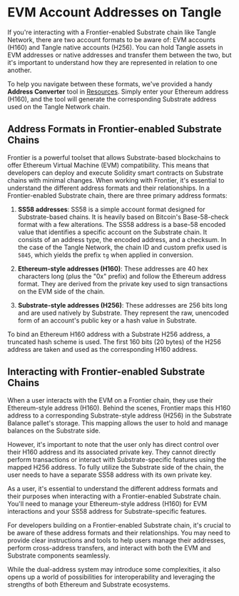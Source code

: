 
# EVM Account Addresses on Tangle

If you're interacting with a Frontier-enabled Substrate chain like Tangle Network, there are two account formats to be aware of: EVM accounts (H160) and Tangle native accounts (H256). You can hold Tangle assets in EVM addresses or native addresses and transfer them between the two, but it's important to understand how they are represented in relation to one another.

To help you navigate between these formats, we've provided a handy **Address Converter** tool in [Resources](/resources/). Simply enter your Ethereum address (H160), and the tool will generate the corresponding Substrate address used on the Tangle Network chain.

## Address Formats in Frontier-enabled Substrate Chains

Frontier is a powerful toolset that allows Substrate-based blockchains to offer Ethereum Virtual Machine (EVM) compatibility. This means that developers can deploy and execute Solidity smart contracts on Substrate chains with minimal changes. When working with Frontier, it's essential to understand the different address formats and their relationships. In a Frontier-enabled Substrate chain, there are three primary address formats:

1. **SS58 addresses**: SS58 is a simple account format designed for Substrate-based chains. It is heavily based on Bitcoin's Base-58-check format with a few alterations. The SS58 address is a base-58 encoded value that identifies a specific account on the Substrate chain. It consists of an address type, the encoded address, and a checksum. In the case of the Tangle Network, the chain ID and custom prefix used is `5845`, which yields the prefix `tg` when applied in conversion.

2. **Ethereum-style addresses (H160)**: These addresses are 40 hex characters long (plus the "0x" prefix) and follow the Ethereum address format. They are derived from the private key used to sign transactions on the EVM side of the chain.

3. **Substrate-style addresses (H256)**: These addresses are 256 bits long and are used natively by Substrate. They represent the raw, unencoded form of an account's public key or a hash value in Substrate.

To bind an Ethereum H160 address with a Substrate H256 address, a truncated hash scheme is used. The first 160 bits (20 bytes) of the H256 address are taken and used as the corresponding H160 address.

## Interacting with Frontier-enabled Substrate Chains

When a user interacts with the EVM on a Frontier chain, they use their Ethereum-style address (H160). Behind the scenes, Frontier maps this H160 address to a corresponding Substrate-style address (H256) in the Substrate Balance pallet's storage. This mapping allows the user to hold and manage balances on the Substrate side.

However, it's important to note that the user only has direct control over their H160 address and its associated private key. They cannot directly perform transactions or interact with Substrate-specific features using the mapped H256 address. To fully utilize the Substrate side of the chain, the user needs to have a separate SS58 address with its own private key.

As a user, it's essential to understand the different address formats and their purposes when interacting with a Frontier-enabled Substrate chain. You'll need to manage your Ethereum-style address (H160) for EVM interactions and your SS58 address for Substrate-specific features.

For developers building on a Frontier-enabled Substrate chain, it's crucial to be aware of these address formats and their relationships. You may need to provide clear instructions and tools to help users manage their addresses, perform cross-address transfers, and interact with both the EVM and Substrate components seamlessly.

While the dual-address system may introduce some complexities, it also opens up a world of possibilities for interoperability and leveraging the strengths of both Ethereum and Substrate ecosystems.
